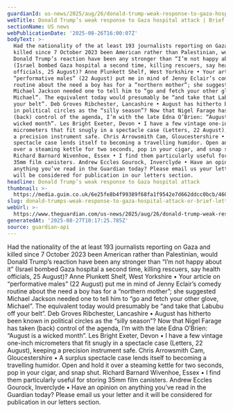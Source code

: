 ```yaml
---
guardianId: us-news/2025/aug/26/donald-trump-weak-response-to-gaza-hospital-attack
webTitle: Donald Trump’s weak response to Gaza hospital attack | Brief letters
sectionName: US news
webPublicationDate: '2025-08-26T16:00:07Z'
bodyText: >-
  Had the nationality of the at least 193 journalists reporting on Gaza and
  killed since 7 October 2023 been American rather than Palestinian, would
  Donald Trump’s reaction have been any stronger than “I’m not happy about it”
  (Israel bombed Gaza hospital a second time, killing rescuers, say health
  officials, 25 August)? Anne Plunkett Shelf, West Yorkshire • Your article on
  “performative males” (22 August) put me in mind of Jenny Eclair’s comedy
  routine about the need a boy has for a “northern mother”; she suggested
  Michael Jackson needed one to tell him to “go and fetch your other glove,
  Michael”. The equivalent today would presumably be “and take that Labubu off
  your belt”. Deb Groves Ribchester, Lancashire • August has hitherto been known
  in political circles as the “silly season”? Now that Nigel Farage has taken
  (back) control of the agenda, I’m with the late Edna O’Brien: “August is a
  wicked month”. Les Bright Exeter, Devon • I have a few vintage one-inch
  micrometers that fit snugly in a spectacle case (Letters, 22 August), keeping
  a precision instrument safe. Chris Arrowsmith Cam, Gloucestershire • A surplus
  spectacle case lends itself to becoming a travelling humidor. Open and hold it
  over a steaming kettle for two seconds, pop in your cigar, and snap shut.
  Richard Barnard Wivenhoe, Essex • I find them particularly useful for storing
  35mm film canisters. Andrew Eccles Gourock, Inverclyde • Have an opinion on
  anything you’ve read in the Guardian today? Please email us your letter and it
  will be considered for publication in our letters section.
headline: Donald Trump’s weak response to Gaza hospital attack
thumbnail: >-
  https://media.guim.co.uk/6e25fe8b4f99389f68fa1f9542e7d662ddcc0bcb/460_0_4240_3392/500.jpg
slug: donald-trumps-weak-response-to-gaza-hospital-attack-or-brief-letters
webUrl: >-
  https://www.theguardian.com/us-news/2025/aug/26/donald-trump-weak-response-to-gaza-hospital-attack
generatedAt: '2025-08-27T10:17:25.785Z'
source: guardian-api
---
```

Had the nationality of the at least 193 journalists reporting on Gaza and killed since 7 October 2023 been American rather than Palestinian, would Donald Trump’s reaction have been any stronger than “I’m not happy about it” (Israel bombed Gaza hospital a second time, killing rescuers, say health officials, 25 August)? Anne Plunkett Shelf, West Yorkshire • Your article on “performative males” (22 August) put me in mind of Jenny Eclair’s comedy routine about the need a boy has for a “northern mother”; she suggested Michael Jackson needed one to tell him to “go and fetch your other glove, Michael”. The equivalent today would presumably be “and take that Labubu off your belt”. Deb Groves Ribchester, Lancashire • August has hitherto been known in political circles as the “silly season”? Now that Nigel Farage has taken (back) control of the agenda, I’m with the late Edna O’Brien: “August is a wicked month”. Les Bright Exeter, Devon • I have a few vintage one-inch micrometers that fit snugly in a spectacle case (Letters, 22 August), keeping a precision instrument safe. Chris Arrowsmith Cam, Gloucestershire • A surplus spectacle case lends itself to becoming a travelling humidor. Open and hold it over a steaming kettle for two seconds, pop in your cigar, and snap shut. Richard Barnard Wivenhoe, Essex • I find them particularly useful for storing 35mm film canisters. Andrew Eccles Gourock, Inverclyde • Have an opinion on anything you’ve read in the Guardian today? Please email us your letter and it will be considered for publication in our letters section.
